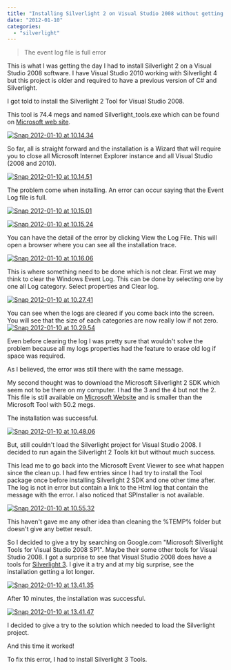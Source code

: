 ```yaml
---
title: "Installing Silverlight 2 on Visual Studio 2008 without getting the event log file is full error"
date: "2012-01-10"
categories: 
  - "silverlight"
---
```


> The event log file is full error

This is what I was getting the day I had to install Silverlight 2 on a Visual Studio 2008 software. I have Visual Studio 2010 working with Silverlight 4 but this project is older and required to have a previous version of C# and Silverlight.

I got told to install the Silverlight 2 Tool for Visual Studio 2008.

This tool is 74.4 megs and named Silverlight\_tools.exe which can be found on [Microsoft web site](http://www.microsoft.com/download/en/confirmation.aspx?id=21196 "Silverlight 2 Tools").

[![](http://patrickdesjardins.com/blog/wp-content/uploads/2012/01/Snap-2012-01-10-at-10.14.34-400x339.png "Snap 2012-01-10 at 10.14.34")](http://patrickdesjardins.com/blog/installing-silverlight-2-on-visual-studio-2008-without-getting-the-event-log-file-is-full-error/snap-2012-01-10-at-10-14-34)

So far, all is straight forward and the installation is a Wizard that will require you to close all Microsoft Internet Explorer instance and all Visual Studio (2008 and 2010).

[![](http://patrickdesjardins.com/blog/wp-content/uploads/2012/01/Snap-2012-01-10-at-10.14.51-400x342.png "Snap 2012-01-10 at 10.14.51")](http://patrickdesjardins.com/blog/installing-silverlight-2-on-visual-studio-2008-without-getting-the-event-log-file-is-full-error/snap-2012-01-10-at-10-14-51)

The problem come when installing. An error can occur saying that the Event Log file is full.

[![](http://patrickdesjardins.com/blog/wp-content/uploads/2012/01/Snap-2012-01-10-at-10.15.01-400x336.png "Snap 2012-01-10 at 10.15.01")](http://patrickdesjardins.com/blog/installing-silverlight-2-on-visual-studio-2008-without-getting-the-event-log-file-is-full-error/snap-2012-01-10-at-10-15-01)

[![](http://patrickdesjardins.com/blog/wp-content/uploads/2012/01/Snap-2012-01-10-at-10.15.24-400x338.png "Snap 2012-01-10 at 10.15.24")](http://patrickdesjardins.com/blog/installing-silverlight-2-on-visual-studio-2008-without-getting-the-event-log-file-is-full-error/snap-2012-01-10-at-10-15-24)

You can have the detail of the error by clicking View the Log File. This will open a browser where you can see all the installation trace.

[![](http://patrickdesjardins.com/blog/wp-content/uploads/2012/01/Snap-2012-01-10-at-10.16.06-400x90.png "Snap 2012-01-10 at 10.16.06")](http://patrickdesjardins.com/blog/installing-silverlight-2-on-visual-studio-2008-without-getting-the-event-log-file-is-full-error/snap-2012-01-10-at-10-16-06)

This is where something need to be done which is not clear. First we may think to clear the Windows Event Log. This can be done by selecting one by one all Log category. Select properties and Clear log.

[![](http://patrickdesjardins.com/blog/wp-content/uploads/2012/01/Snap-2012-01-10-at-10.27.41-400x361.png "Snap 2012-01-10 at 10.27.41")](http://patrickdesjardins.com/blog/installing-silverlight-2-on-visual-studio-2008-without-getting-the-event-log-file-is-full-error/snap-2012-01-10-at-10-27-41)

You can see when the logs are cleared if you come back into the screen. You will see that the size of each categories are now really low if not zero.[![](http://patrickdesjardins.com/blog/wp-content/uploads/2012/01/Snap-2012-01-10-at-10.29.54-400x147.png "Snap 2012-01-10 at 10.29.54")](http://patrickdesjardins.com/blog/installing-silverlight-2-on-visual-studio-2008-without-getting-the-event-log-file-is-full-error/snap-2012-01-10-at-10-29-54)

Even before clearing the log I was pretty sure that wouldn't solve the problem because all my logs properties had the feature to erase old log if space was required.

As I believed, the error was still there with the same message.

My second thought was to download the Microsoft Silverlight 2 SDK which seem not to be there on my computer. I had the 3 and the 4 but not the 2. This file is still available on [Microsoft Website](http://www.microsoft.com/download/en/confirmation.aspx?id=19460) and is smaller than the Microsoft Tool with 50.2 megs.

The installation was successful.

[![](http://patrickdesjardins.com/blog/wp-content/uploads/2012/01/Snap-2012-01-10-at-10.48.06-400x301.png "Snap 2012-01-10 at 10.48.06")](http://patrickdesjardins.com/blog/installing-silverlight-2-on-visual-studio-2008-without-getting-the-event-log-file-is-full-error/snap-2012-01-10-at-10-48-06)

But, still couldn't load the Silverlight project for Visual Studio 2008. I decided to run again the Silverlight 2 Tools kit but without much success.

This lead me to go back into the Microsoft Event Viewer to see what happen since the clean up. I had few entries since I had try to install the Tool package once before installing Silverlight 2 SDK and one other time after. The log is not in error but contain a link to the Html log that contain the message with the error. I also noticed that SPInstaller is not available.

[![](http://patrickdesjardins.com/blog/wp-content/uploads/2012/01/Snap-2012-01-10-at-10.55.32-280x400.png "Snap 2012-01-10 at 10.55.32")](http://patrickdesjardins.com/blog/installing-silverlight-2-on-visual-studio-2008-without-getting-the-event-log-file-is-full-error/snap-2012-01-10-at-10-55-32)

This haven't gave me any other idea than cleaning the %TEMP% folder but doesn't give any better result.

So I decided to give a try by searching on Google.com "Microsoft Silverlight Tools for Visual Studio 2008 SP1". Maybe their some other tools for Visual Studio 2008. I got a surprise to see that Visual Studio 2008 does have a tools for [Silverlight 3](http://www.microsoft.com/download/en/confirmation.aspx?id=9394). I give it a try and at my big surprise, see the installation getting a lot longer.

[![](http://patrickdesjardins.com/blog/wp-content/uploads/2012/01/Snap-2012-01-10-at-13.41.35-400x339.png "Snap 2012-01-10 at 13.41.35")](http://patrickdesjardins.com/blog/installing-silverlight-2-on-visual-studio-2008-without-getting-the-event-log-file-is-full-error/snap-2012-01-10-at-13-41-35)

After 10 minutes, the installation was successful.

[![](http://patrickdesjardins.com/blog/wp-content/uploads/2012/01/Snap-2012-01-10-at-13.41.47-400x344.png "Snap 2012-01-10 at 13.41.47")](http://patrickdesjardins.com/blog/installing-silverlight-2-on-visual-studio-2008-without-getting-the-event-log-file-is-full-error/snap-2012-01-10-at-13-41-47)

I decided to give a try to the solution which needed to load the Silverlight project.

And this time it worked!

To fix this error, I had to install Silverlight 3 Tools.
